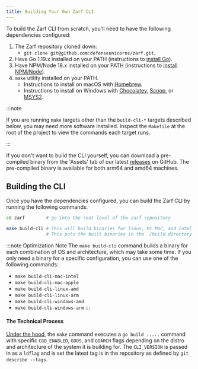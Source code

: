 ```yaml
---
title: Building Your Own Zarf CLI
---
```


To build the Zarf CLI from scratch, you'll need to have the following dependencies configured:

1. The Zarf repository cloned down:
   - `git clone git@github.com:defenseunicorns/zarf.git`.
2. Have Go 1.19.x installed on your PATH (instructions to [install Go](https://go.dev/doc/install)).
3. Have NPM/Node 18.x installed on your PATH (instructions to [install NPM/Node](https://nodejs.org/en)).
4. `make` utility installed on your PATH.
   - Instructions to install on macOS with [Homebrew](https://formulae.brew.sh/formula/make).
   - Instructions to install on Windows with [Chocolatey](https://community.chocolatey.org/packages/make), [Scoop](https://scoop.sh/#/apps?q=make&s=0&d=1&o=true&id=c43ff861c0f1713336e5304d85334a29ffb86317), or [MSYS2](https://packages.msys2.org/package/make).

:::note

If you are running `make` targets other than the `build-cli-*` targets described below, you may need more software installed.  Inspect the `Makefile` at the root of the project to view the commands each target runs.

:::

If you don't want to build the CLI yourself, you can download a pre-compiled binary from the 'Assets' tab of our latest [releases](https://github.com/defenseunicorns/zarf/releases) on GitHub. The pre-compiled binary is available for both arm64 and amd64 machines.

## Building the CLI

Once you have the dependencies configured, you can build the Zarf CLI by running the following commands:

```bash
cd zarf        # go into the root level of the zarf repository

make build-cli # This will build binaries for linux, M1 Mac, and Intel Mac machines
               # This puts the built binaries in the ./build directory
```

:::note Optimization Note
The `make build-cli` command builds a binary for each combination of OS and architecture, which may take some time. If you only need a binary for a specific configuration, you can use one of the following commands:

- `make build-cli-mac-intel`
- `make build-cli-mac-apple`
- `make build-cli-linux-amd`
- `make build-cli-linux-arm`
- `make build-cli-windows-amd`
- `make build-cli-windows-arm`
:::

#### The Technical Process

[Under the hood](https://github.com/defenseunicorns/zarf/blob/473cbd5be203bd38254556cf3d55561e5be247dd/Makefile#L44), the `make` command executes a `go build .....` command with specific `CGO_ENABLED`, `GOOS`, and `GOARCH` flags depending on the distro and architecture of the system it is building for. The `CLI_VERSION` is passed in as a `ldflag` and is set the latest tag is in the repository as defined by `git describe --tags`.
